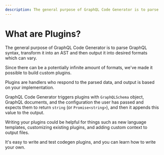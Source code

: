 ```yaml
---
description: The general purpose of GraphQL Code Generator is to parse GraphQL syntax, transform it into an AST and then output it into desired formats which can vary.
---
```


# What are Plugins?

The general purpose of GraphQL Code Generator is to parse GraphQL syntax, transform it into an AST and then output it into desired formats which can vary.

Since there can be a potentially infinite amount of formats, we've made it possible to build custom plugins.

Plugins are handlers who respond to the parsed data, and output is based on your implementation.

GraphQL Code Generator triggers plugins with `GraphQLSchema` object, GraphQL documents, and the configuration the user has passed and expects them to return `string` (or `Promise<string>`), and then it appends this value to the output.

Writing your plugins could be helpful for things such as new language templates, customizing existing plugins, and adding custom context to output files.

It's easy to write and test codegen plugins, and you can learn how to write your own.
